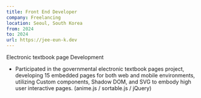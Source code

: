 ```yaml
---
title: Front End Developer
company: Freelancing
location: Seoul, South Korea
from: 2024
to: 2024
url: https://jee-eun-k.dev
---
```


Electronic textbook page Development

- Participated in the governmental electronic textbook pages project, developing 15 embedded pages for both web and mobile environments, utilizing Custom components, Shadow DOM, and SVG to embody high user interactive pages. (anime.js / sortable.js / jQuery)
